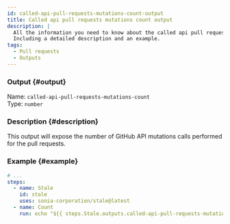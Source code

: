 ```yaml
---
id: called-api-pull-requests-mutations-count-output
title: Called api pull requests mutations count output
description: |
  All the information you need to know about the called api pull requests mutations count output.
  Including a detailed description and an example.
tags:
  - Pull requests
  - Outputs
---
```


### Output {#output}

Name: `called-api-pull-requests-mutations-count`  
Type: `number`

### Description {#description}

This output will expose the number of GitHub API mutations calls performed for the pull requests.

### Example {#example}

```yml {6}
# ...
steps:
  - name: Stale
    id: stale
    uses: sonia-corporation/stale@latest
  - name: Count
    run: echo "${{ steps.Stale.outputs.called-api-pull-requests-mutations-count }}"
```
